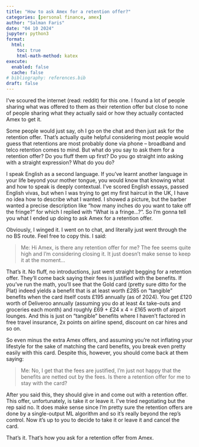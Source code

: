 ```yaml
---
title: "How to ask Amex for a retention offer?"
categories: [personal finance, amex]
author: "Salman Faris"
date: "04 10 2024"
jupyter: python3
format:
  html:
    toc: true
    html-math-method: katex
execute: 
  enabled: false
  cache: false
# bibliography: references.bib
draft: false
---
```


I've scoured the internet (read: reddit) for this one. I found a lot of people sharing what was offered to them as their retention offer but close to none of people sharing what they actually said or how they actually contacted Amex to get it. 

Some people would just say, oh I go on the chat and then just ask for the retention offer. That's actually quite helpful considering most people would guess that retentions are most probably done via phone – broadband and telco retention comes to mind. But what do you say to ask them for a retention offer? Do you fluff them up first? Do you go straight into asking with a straight expression? What do you do?

I speak English as a second language. If you've learnt another language in your life beyond your mother tongue, you would know that knowing what and how to speak is deeply contextual. I've scored English essays, passed English vivas, but when I was trying to get my first haircut in the UK, I have no idea how to describe what I wanted. I showed a picture, but the barber wanted a precise description like "how many inches do you want to take off the fringe?" for which I replied with "What is a fringe...?". So I'm gonna tell you what I ended up doing to ask Amex for a retention offer.

Obviously, I winged it. I went on to chat, and literally just went through the no BS route. Feel free to copy this. I said:

> Me: Hi Amex, is there any retention offer for me? The fee seems quite high and I'm considering closing it. It just doesn't make sense to keep it at the moment...

That's it. No fluff, no introductions, just went straight begging for a retention offer. They'll come back saying their fees is justified with the benefits. If you've run the math, you'll see that the Gold card (pretty sure ditto for the Plat) indeed yields a benefit that is at least worth £285 on "tangible" benefits when the card itself costs £195 annually (as of 2024). You get £120 worth of Deliveroo annually (assuming you do at least 4x take-outs and groceries each month) and roughly £69 + £24 x 4 = £165 worth of airport lounges. And this is just on "tangible" benefits  where I haven't factored in free travel insurance, 2x points on airline spend, discount on car hires and so on. 

So even minus the extra Amex offers, and assuming you're not inflating your lifestyle for the sake of matching the card benefits, you break even pretty easily with this card. Despite this, however, you should come back at them saying:

> Me: No, I get that the fees are justified, I'm just not happy that the benefits are netted out by the fees. Is there a retention offer for me to stay with the card?

After you said this, they should give in and come out with a retention offer. This offer, unfortunately, is take it or leave it. I've tried negotiating but the rep said no. It does make sense since I'm pretty sure the retention offers are done by a single-output ML algorithm and so it's really beyond the rep's control. Now it's up to you to decide to take it or leave it and cancel the card.

That's it. That's how you ask for a retention offer from Amex.